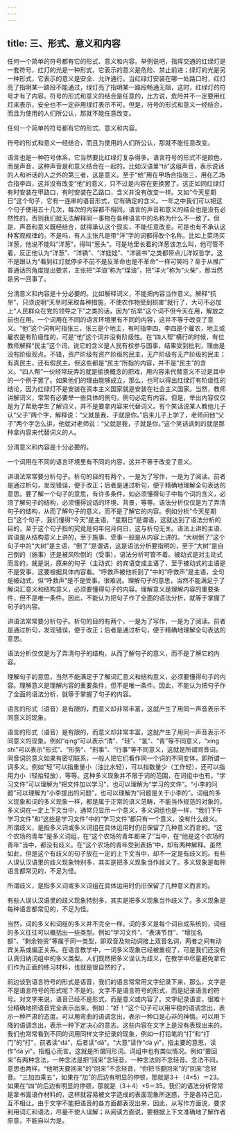 ```yaml
---
---
---
```

title: 三、形式、意义和内容
---




任何一个简单的符号都有它的形式、意义和内容。举例说吧，指挥交通的红绿灯是一套符号，红灯的光是一种形式，它表示的意义是危险、禁止前进；绿灯的光是另一种形式，它表示的意义是安全、允许通行。当红绿灯安装在哪一处路口时，红灯亮了指明某一路段不能通过，绿灯亮了指明某一路段畅通无阻，这时，红绿灯的符号才有了内容。符号的形式和意义的结合是任意的，比方说，危险并不一定要用红灯来表示，安全也不一定非用绿灯表示不可。但是，符号的形式和意义一经结合，而且为使用的人们所公认，那就不能任意改变。

任何一个简单的符号都有它的形式、意义和内容。



符号的形式和意义一经结合，而且为使用的人们所公认，那就不能任意改变。



语言也是一种符号体系，它当然要比红绿灯复杂得多。语言符号的形式不是颜色，而是声音，这种声音是和意义结合在一起的。比如汉语里“tā”这组声音，表示说话的人和听话的人之外的第三者，这是意义。至于“他”用在甲场合指张三，用在乙场合指李四，这并没有改变“他”的意义，只不过是内容在更换罢了。这正如同红绿灯有时安装在甲路口，有时安装在乙路口，含义并没有改变一样。又如“今天星期日”这个句子，它有一连串的语音形式，它有确定的含义。一年之中我们可以把这个句子使用五十几次，每次的内容都不相同。语言的声音和意义的结合也是没有必然性的，否则我们就无法解释同一事物在各种语言中的名称为什么不一致了。但是，声音和意义既经结合，就得承认这个现实，不能任意改变。可是也有不承认这种客观规律的。不是吗，有人主张凡是带“洋”字的词都得改个名称。比如上菜场买洋葱，他说不能叫“洋葱”，得叫“葱头”。可是地里长着的洋葱该怎么叫，他可管不着，反正他认为“洋葱”、“洋镐”、“洋娃娃”、“洋装书”之类都带点儿洋奴哲学。这不是跟认为“看到红灯就停步不前不是反革命也是不革命”一样可笑吗？至于从推广普通话的角度提出要求，主张把“洋油”称为“煤油”，把“洋火”称为“火柴”，那当然是另一回事了。

分清意义和内容是十分必要的。比如解释词义，不能把内容当作意义。解释“抗旱”，只须说明“天旱时采取各种措施，不使农作物受到损害”就行了，大可不必加上“人民群众在党的领导之下”之类的话，因为“抗旱”这个词不但今天在用，解放之前也在用。一个词用在不同的语言环境里有不同的内容，这并不等于改变了意义。“他”这个词有时指张三，张三是个地主，有时指李四，李四是个雇农，地主或雇农是有阶级性的，可是“他”这个词并没有阶级性。在“四人帮”横行的时候，有位教师解释“民主”这个词，说它的含义是人民有权参与国事，结果受到批判，理由是没有阶级观点。不错，资产阶级有资产阶级的民主，无产阶级有无产阶级的民主；有真民主，还有假民主。但这些都是“民主”所指的内容，并不是“民主”的含义。“四人帮”一伙经常玩弄的就是偷换概念的把戏，用内容来代替意义不过是其中的一个例子罢了。如果他们的理由能够成立，那么，也可以得出红绿灯有阶级性的结论，因为红绿灯不是安装在资本主义国家就是安装在社会主义国家。当然，教师讲解词义，常常有必要举一些具体的例句，例句必定有内容。但是，举出内容仅仅是为了帮助学生了解词义，并不是要拿内容来代替词义。有个笑话说某人教他儿子认“父子”两个字，解释说：“父就是我，子就是你。”后来儿子上学了，老师问他“父子”两个字怎么讲，他就对老师说：“父就是我，子就是你。”这个笑话讽刺的就是那种拿内容来代替词义的人。

分清意义和内容是十分必要的。



一个词用在不同的语言环境里有不同的内容，这并不等于改变了意义。



讲语法常常要分析句子。析句的目的有两个，一是为了写作，一是为了阅读。前者是通过析句，发现错误，便于改正；后者是通过析句，便于精确地理解全句表达的意思。要了解一个句子的意思，有许多条件，如必须懂得句子中每个词的含义，必须了解句子的结构，必须懂得说话的环境、背景，等等。语法分析仅仅是为了弄清句子的结构，从而了解句子的意义，而不是了解它的内容。例如分析“今天星期日”这个句子，我们懂得“今天”是主语，“星期日”是谓语，这就达到了语法分析的目的，至于这个句子指的究竟是何年何月何日，这与析句无关。语法上讲的主语、宾语是从结构意义上讲的，至于施事、受事一般是从内容上讲的。“大树倒了”这个句子中的“大树”是主语，“倒了”是谓语，这是语法分析要指明的，至于“大树”是自己倒的（施事）还是被风吹倒的（受事），语法分析可管不着。被动式是对主动式而言的，就是说，原来的句子（主动式）的宾语变成主语了，至于被动式的主语是不是受事，这要根据具体内容看。“呼救声被他听到了”中的“呼救声”是主语，全句是被动式，但“呼救声”是不是受事，很难说。理解句子的意思，当然不能满足于了解词汇意义和结构意义，必须要懂得句子的内容。理解意义是理解内容的重要条件，但不是唯一条件。因此，不能认为把句子作了全面的语法分析，就等于掌握了句子的内容。

讲语法常常要分析句子。析句的目的有两个，一是为了写作，一是为了阅读。前者是通过析句，发现错误，便于改正；后者是通过析句，便于精确地理解全句表达的意思。

语法分析仅仅是为了弄清句子的结构，从而了解句子的意义，而不是了解它的内容。



理解句子的意思，当然不能满足于了解词汇意义和结构意义，必须要懂得句子的内容。理解意义是理解内容的重要条件，但不是唯一条件。因此，不能认为把句子作了全面的语法分析，就等于掌握了句子的内容。

语言的形式（语音）是有限的，而意义却非常丰富，这就产生了用同一声音表示不同意义的现象。



语言的形式（语音）是有限的，而意义却非常丰富，这就产生了用同一声音表示不同意义的现象。例如“qing”可以表示“清”、“轻”、“氢”、“青”等不同意义，“xíng shì”可以表示“形式”、“形势”、“刑事”、“行事”等不同意义，这就是所谓同音词。同音词的意义如果有密切联系，一般人把它们看作同一个词的不同变体，即所谓一词多义。例如“轻”可以指重量小（油比水轻），可以指数量少（工作轻），还可以指用力小（轻抬轻放），等等。这种多义现象并不限于词的范围，在词组中也有。“学习文件”可以理解为“把文件加以学习”，也可以理解为“学习的文件”。“小李的问题”可以理解为“小李提出的问题”，也可以理解为“问题是关于小李的”。词组的多义现象和词的多义现象一样，都是属于正常的语义范畴，不能当作规范的对象的。多义词在一定上下文当中，通常只显示一个意义，多义词组也是一样，“我们下午学习文件”和“这些是学习文件”中的“学习文件”都只有一个意义，没有什么歧义。所谓歧义，是指多义词或多义词组在具体运用时仍旧保留了几种意义而言的。“这个农场的青年”是多义词组，在“这个农场的青年都来了”当中，在“他是这个农场的青年”当中，都没有歧义。在“这个农场的青年受到表扬”中，却有两种解释。虽然如此，但是这个有歧义的句子放在一定的上下文当中，却不一定是有歧义的。有些人误认汉语里的歧义现象特别多，其实是把多义现象当作歧义了。多义现象是每种语言都常见的，不足为怪。

所谓歧义，是指多义词或多义词组在具体运用时仍旧保留了几种意义而言的。



有些人误认汉语里的歧义现象特别多，其实是把多义现象当作歧义了。多义现象是每种语言都常见的，不足为怪。



当然，词的多义和词组的多义并不完全一样。词的多义是每个词自成系统的，词组的多义往往可以概括出一些类型。例如“学习文件”、“表演节目”、“增加名额”、“剩余物资”等属于同一类型，即双音及物动词接上双音名词，两者之间有动宾关系或偏正关系。在语言教学中，一词多义现象已经被重视了，可是我们还没有认真归纳词组中的多义类型。人们既然把多义误认为歧义，在教学中尽量避免拿它们作为正面的练习材料，也就是很自然的了。

前边谈到语言符号的形式是语音，我们的语言常常用文字纪录下来，那么，文字是不是语言符号的形式呢？不是的。文字不是语言符号的形式，而是纪录语言的符号。对文字来说，语音已经不是形式，而是意义或内容了。文字纪录语言，很难十分精确地把语音完全表示出来。例如：“好！”这个句子可以用平稳的语调念出，表示一种严肃的态度。可以用弯曲的语调念出，表示一种口是心非的神情。可以用下降的语调念出，表示一种下定决心的意志。这些内容在文字上是没有表现出来的。我们也常常看到不同的词用同样文字纪录的现象，例如一打铅笔的“打”和“打门”的“打”，前者读“dá”，后者读“dǎ”。“大意”读作“dà yì”，指主要的意思，读作“dà yi”，指粗心而言。这就是所谓同形词。词组中也有类似情况。例如“要回来”有两种念法，一种念法是把“回来”念轻音，一种念法则不念轻音。念法不同，意思也两样。“他明天要回来”的“回来”不念轻音，“你把书要回来”的“回来”念轻音。“三加四乘五”，如果在“加”的后边有明显的停顿，那就是3＋（4×5）＝23。如果在“四”的后边有明显的停顿，那就是（3＋4）×5＝35。我们的语法分析常常是拿书面语作材料的，这样就容易被文字造成的表面现象所迷惑，于是各持己见，互不相让。由于文字不能把语音的各方面都表现出来，因此，从写作方面说，要求利用词汇和语法，尽量不使人误解；从阅读方面说，要根据上下文准确地了解作者原意，不能自以为是。